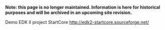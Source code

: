 <b>Note: this page is no longer maintained. Information is here for historical purposes and will be archived in an upcoming site revision.</b>

<!-- [[Category:EDKII Packages]] -->
Demo EDK II project StartCore http://edk2-startcore.sourceforge.net/